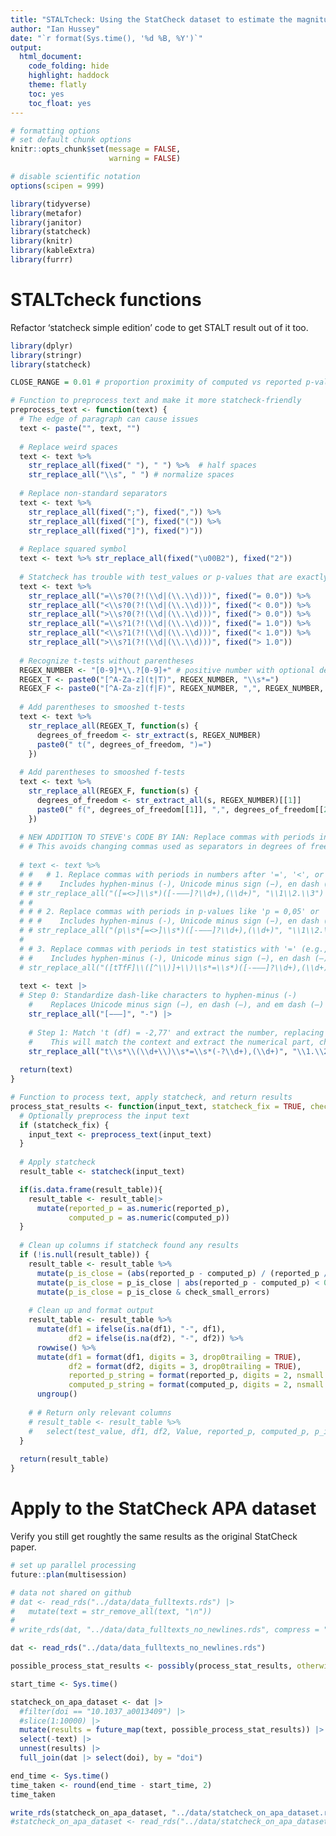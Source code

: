 ```yaml
---
title: "STALTcheck: Using the StatCheck dataset to estimate the magnitude of STALT results"
author: "Ian Hussey"
date: "`r format(Sys.time(), '%d %B, %Y')`"
output:
  html_document:
    code_folding: hide
    highlight: haddock
    theme: flatly
    toc: yes
    toc_float: yes
---
```


```r

# formatting options
# set default chunk options
knitr::opts_chunk$set(message = FALSE, 
                      warning = FALSE)

# disable scientific notation
options(scipen = 999) 

```

```r

library(tidyverse)
library(metafor)
library(janitor)
library(statcheck)
library(knitr)
library(kableExtra)
library(furrr)

```

# STALTcheck functions

Refactor 'statcheck simple edition' code to get STALT result out of it too.

```r

library(dplyr)
library(stringr)
library(statcheck)

CLOSE_RANGE = 0.01 # proportion proximity of computed vs reported p-values to still be considered "close"

# Function to preprocess text and make it more statcheck-friendly
preprocess_text <- function(text) {
  # The edge of paragraph can cause issues
  text <- paste("", text, "")
  
  # Replace weird spaces
  text <- text %>%
    str_replace_all(fixed(" "), " ") %>%  # half spaces
    str_replace_all("\\s", " ") # normalize spaces
  
  # Replace non-standard separators
  text <- text %>%
    str_replace_all(fixed(";"), fixed(",")) %>%
    str_replace_all(fixed("["), fixed("(")) %>%
    str_replace_all(fixed("]"), fixed(")"))
  
  # Replace squared symbol
  text <- text %>% str_replace_all(fixed("\u00B2"), fixed("2"))
  
  # Statcheck has trouble with test_values or p-values that are exactly 0 or 1
  text <- text %>%
    str_replace_all("=\\s?0(?!(\\d|(\\.\\d)))", fixed("= 0.0")) %>%
    str_replace_all("<\\s?0(?!(\\d|(\\.\\d)))", fixed("< 0.0")) %>%
    str_replace_all(">\\s?0(?!(\\d|(\\.\\d)))", fixed("> 0.0")) %>%
    str_replace_all("=\\s?1(?!(\\d|(\\.\\d)))", fixed("= 1.0")) %>%
    str_replace_all("<\\s?1(?!(\\d|(\\.\\d)))", fixed("< 1.0")) %>%
    str_replace_all(">\\s?1(?!(\\d|(\\.\\d)))", fixed("> 1.0"))
  
  # Recognize t-tests without parentheses
  REGEX_NUMBER <- "[0-9]*\\.?[0-9]+" # positive number with optional decimal
  REGEX_T <- paste0("[^A-Za-z](t|T)", REGEX_NUMBER, "\\s*=")
  REGEX_F <- paste0("[^A-Za-z](f|F)", REGEX_NUMBER, ",", REGEX_NUMBER, "\\s*=")
  
  # Add parentheses to smooshed t-tests
  text <- text %>%
    str_replace_all(REGEX_T, function(s) {
      degrees_of_freedom <- str_extract(s, REGEX_NUMBER)
      paste0(" t(", degrees_of_freedom, ")=")
    })
  
  # Add parentheses to smooshed f-tests
  text <- text %>%
    str_replace_all(REGEX_F, function(s) {
      degrees_of_freedom <- str_extract_all(s, REGEX_NUMBER)[[1]]
      paste0(" f(", degrees_of_freedom[[1]], ",", degrees_of_freedom[[2]], ")=")
    })
  
  # NEW ADDITION TO STEVE's CODE BY IAN: Replace commas with periods in numbers representing statistics
  # # This avoids changing commas used as separators in degrees of freedom
  
  # text <- text %>%
  # #   # 1. Replace commas with periods in numbers after '=', '<', or '>'
  # # #    Includes hyphen-minus (-), Unicode minus sign (−), en dash (–), and em dash (—)
  # # str_replace_all("([=<>]\\s*)([-−–—]?\\d+),(\\d+)", "\\1\\2.\\3") %>%
  # # 
  # # # 2. Replace commas with periods in p-values like 'p = 0,05' or 'p < −0,05'
  # # #    Includes hyphen-minus (-), Unicode minus sign (−), en dash (–), and em dash (—) in case of negative p-values
  # # str_replace_all("(p\\s*[=<>]\\s*)([-−–—]?\\d+),(\\d+)", "\\1\\2.\\3") %>%
  # 
  # # 3. Replace commas with periods in test statistics with '=' (e.g., 't(19) = −14,009' or 't(19) = –14,009')
  # #    Includes hyphen-minus (-), Unicode minus sign (−), en dash (–), and em dash (—)
  # str_replace_all("([tTfF]\\([^\\)]+\\)\\s*=\\s*)([-−–—]?\\d+),(\\d+)", "\\1\\2.\\3")
  
  text <- text |>
  # Step 0: Standardize dash-like characters to hyphen-minus (-)
    #    Replaces Unicode minus sign (−), en dash (–), and em dash (—) with hyphen-minus (-)
    str_replace_all("[−–—]", "-") |>
    
    # Step 1: Match 't (df) = -2,77' and extract the number, replacing the comma with a period
    #    This will match the context and extract the numerical part, changing '-2,77' to '-2.77'
    str_replace_all("t\\s*\\(\\d+\\)\\s*=\\s*(-?\\d+),(\\d+)", "\\1.\\2")
  
  return(text)
}

# Function to process text, apply statcheck, and return results
process_stat_results <- function(input_text, statcheck_fix = TRUE, check_small_errors = TRUE, check_one_tailed = TRUE) {
  # Optionally preprocess the input text
  if (statcheck_fix) {
    input_text <- preprocess_text(input_text)
  }
  
  # Apply statcheck
  result_table <- statcheck(input_text) 

  if(is.data.frame(result_table)){
    result_table <- result_table|>
      mutate(reported_p = as.numeric(reported_p),
             computed_p = as.numeric(computed_p))
  }
  
  # Clean up columns if statcheck found any results
  if (!is.null(result_table)) {
    result_table <- result_table %>%
      mutate(p_is_close = (abs(reported_p - computed_p) / (reported_p / 2 + computed_p / 2) < CLOSE_RANGE)) %>%
      mutate(p_is_close = p_is_close | abs(reported_p - computed_p) < 0.0001) %>%
      mutate(p_is_close = p_is_close & check_small_errors)
    
    # Clean up and format output
    result_table <- result_table %>%
      mutate(df1 = ifelse(is.na(df1), "-", df1),
             df2 = ifelse(is.na(df2), "-", df2)) %>%
      rowwise() %>%
      mutate(df1 = format(df1, digits = 3, drop0trailing = TRUE),
             df2 = format(df2, digits = 3, drop0trailing = TRUE),
             reported_p_string = format(reported_p, digits = 2, nsmall = 3, drop0trailing = TRUE),
             computed_p_string = format(computed_p, digits = 2, nsmall = 3, drop0trailing = TRUE)) %>%
      ungroup()
    
    # # Return only relevant columns
    # result_table <- result_table %>%
    #   select(test_value, df1, df2, Value, reported_p, computed_p, p_is_close)
  }
  
  return(result_table)
}

```

# Apply to the StatCheck APA dataset

Verify you still get roughtly the same results as the original StatCheck paper.

```r

# set up parallel processing
future::plan(multisession)

# data not shared on github 
# dat <- read_rds("../data/data_fulltexts.rds") |>
#   mutate(text = str_remove_all(text, "\n"))
#
# write_rds(dat, "../data/data_fulltexts_no_newlines.rds", compress = "gz")

dat <- read_rds("../data/data_fulltexts_no_newlines.rds")

possible_process_stat_results <- possibly(process_stat_results, otherwise = NA)

```

```r

start_time <- Sys.time()

statcheck_on_apa_dataset <- dat |>
  #filter(doi == "10.1037_a0013409") |>
  #slice(1:10000) |>
  mutate(results = future_map(text, possible_process_stat_results)) |>
  select(-text) |>
  unnest(results) |>
  full_join(dat |> select(doi), by = "doi")

end_time <- Sys.time()
time_taken <- round(end_time - start_time, 2)
time_taken

write_rds(statcheck_on_apa_dataset, "../data/statcheck_on_apa_dataset.rds")
#statcheck_on_apa_dataset <- read_rds("../data/statcheck_on_apa_dataset.rds")

```


